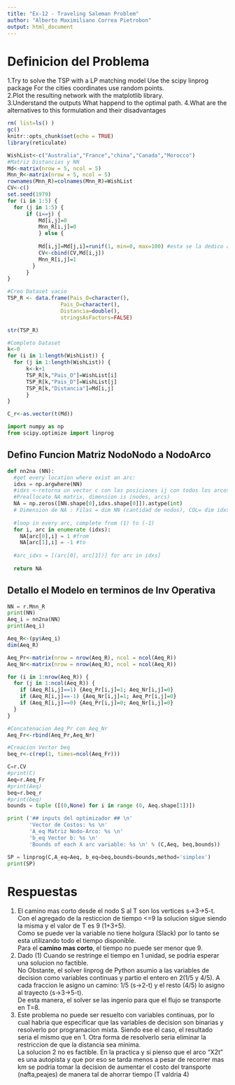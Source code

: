 ---
title: "Ex-12 - Traveling Saleman Problem"
author: "Alberto Maximiliano Correa Pietrobon"
output: html_document
---
# Definicion del Problema
1.Try to solve the TSP with a LP matching model Use the scipy linprog package For the cities coordinates
use random points.  
2.Plot the resulting network with the matplotlib library.  
3.Understand the outputs What happend to the optimal path.
4.What are the alternatives to this formulation and their disadvantages  

```{r setup, include=FALSE}
rm( list=ls() )
gc()
knitr::opts_chunk$set(echo = TRUE)
library(reticulate)
```

```{r}

WishList<-c("Australia","France","china","Canada","Morocco")
#Matriz Distancias y NN 
Md<-matrix(nrow = 5, ncol = 5)
Mnn_R<-matrix(nrow = 5, ncol = 5)
rownames(Mnn_R)=colnames(Mnn_R)=WishList
CV<-c()
set.seed(1979)
for (i in 1:5) {
  for (j in 1:5) {
      if (i==j) {
          Md[i,j]=0
          Mnn_R[i,j]=0
          } else {
          
          Md[i,j]=Md[j,i]=runif(1, min=0, max=100) #esta se la dedico a Python
          CV<-cbind(CV,Md[i,j])
          Mnn_R[i,j]=1
        }
      }
}

#Creo Dataset vacio
TSP_R <- data.frame(Pais_O=character(),
                 Pais_D=character(),
                 Distancia=double(),
                 stringsAsFactors=FALSE)

str(TSP_R)

#Completo Dataset
k<-0
for (i in 1:length(WishList)) {
  for (j in 1:length(WishList)) {
      k<-k+1
      TSP_R[k,"Pais_O"]=WishList[i]
      TSP_R[k,"Pais_D"]=WishList[j]
      TSP_R[k,"Distancia"]=Md[i,j]
      }
}

C_r<-as.vector(t(Md))

```

```{python ImportPyLibraries}
import numpy as np
from scipy.optimize import linprog
```
## Defino Funcion Matriz NodoNodo a NodoArco
```{python Fc_NN2NA}
def nn2na (NN):
  #get every location where exist an arc:
  idxs = np.argwhere(NN)
  #idxs <-retorna un vector c con las posiciones ij con todos los arcos [(i1,j1),(i2,j2),etc]
  #Preallocate NA matrix, dimension is (nodes, arcs)
  NA = np.zeros([NN.shape[0],idxs.shape[0]]).astype(int)
  # Dimension de NA : Filas = dim NN (cantidad de nodos), COL= dim idxs (cantidad de arcos)
  
  #loop in every arc, complete from (1) to (-1)
  for i, arc in enumerate (idxs):
    NA[arc[0],i] = 1 #from
    NA[arc[1],i] = -1 #to
    
  #arc_idxs = [(arc[0], arc[1])] for arc in idxs]
  
  return NA
```
## Detallo el Modelo en terminos de Inv Operativa
```{python}
NN = r.Mnn_R
print(NN)
Aeq_i = nn2na(NN)
print(Aeq_i)
```
```{r}
Aeq_R<-(py$Aeq_i)
dim(Aeq_R)

Aeq_Pr<-matrix(nrow = nrow(Aeq_R), ncol = ncol(Aeq_R))
Aeq_Nr<-matrix(nrow = nrow(Aeq_R), ncol = ncol(Aeq_R))

for (i in 1:nrow(Aeq_R)) {
  for (j in 1:ncol(Aeq_R)) {
    if (Aeq_R[i,j]==1) {Aeq_Pr[i,j]=1; Aeq_Nr[i,j]=0}
    if (Aeq_R[i,j]==-1) {Aeq_Nr[i,j]=1; Aeq_Pr[i,j]=0}
    if (Aeq_R[i,j]==0) {Aeq_Pr[i,j]=0; Aeq_Nr[i,j]=0}
  }
}

#Concatenacion Aeq_Pr con Aeq_Nr
Aeq_Fr<-rbind(Aeq_Pr,Aeq_Nr)

#Creacion Vector beq
beq_r<-c(rep(1, times=ncol(Aeq_Fr)))
```

```{python}
C=r.CV
#print(C)
Aeq=r.Aeq_Fr
#print(Aeq)
beq=r.beq_r
#print(beq)
bounds = tuple ([(0,None) for i in range (0, Aeq.shape[1])])

print ('## inputs del optimizador ## \n'
       'Vector de Costos: %s \n'
       'A_eq Matriz Nodo-Arco: %s \n'
       'b_eq Vector b: %s \n'
       'Bounds of each X arc variable: %s \n' % (C,Aeq, beq,bounds))
```
```{python}
SP = linprog(C,A_eq=Aeq, b_eq=beq,bounds=bounds,method='simplex')
print(SP)
```

# Respuestas
1) El camino mas corto desde el nodo S al T son los vertices s->3->5-t.  
Con el agregado de la resticcion de tiempo <=9 la solucion sigue siendo la misma y el valor de T es 9 (1+3+5).  
Como se puede ver la variable no tiene holgura (Slack) por lo tanto se esta utilizando todo el tiempo disponible.  
Para el **camino mas corto**, el tiempo no puede ser menor que 9.  
2) Dado (1) Cuando se restringe el tiempo en 1 unidad, se podria esperar una solucion no factible.  
No Obstante, el solver linprog de Python asumio a las variables de decision como variables continuas y partio el entero en 2(1/5 y 4/5).
A cada fraccion le asigno un camino: 1/5 (s->2-t) y el resto (4/5) lo asigno al trayecto (s->3->5-t).  
De esta manera, el solver se las ingenio para que el flujo se transporte en T=8.  
3) Este problema no puede ser resuelto con variables continuas, por lo cual habria que especificar que las variables de decision son binarias y resolverlo por programacion mixta. Siendo ese el caso, el resultado seria el mismo que en 1.
Otra forma de resolverlo seria eliminar la restriccion de que la distancia sea minima.  
La solucion 2 no es factible. En la practica y si pienso que el arco "X2t" es una autopista y que por eso se tarda menos a pesar de recorrer mas km se podria tomar la decision de aumentar el costo del transporte (nafta,peajes) de manera tal de ahorrar tiempo (T valdria 4)
